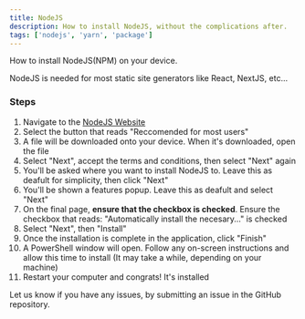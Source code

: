 ```yaml
---
title: NodeJS
description: How to install NodeJS, without the complications after.
tags: ['nodejs', 'yarn', 'package']
---
```

How to install NodeJS(NPM) on your device. 

NodeJS is needed for most static site generators like React, NextJS, etc...

### Steps

1. Navigate to the [NodeJS Website](https://nodejs.org/en/)
2. Select the button that reads "Reccomended for most users"
3. A file will be downloaded onto your device. When it's downloaded, open the file
4. Select "Next", accept the terms and conditions, then select "Next" again
5. You'll be asked where you want to install NodeJS to. Leave this as deafult for simplicity, then click "Next"
6. You'll be shown a features popup. Leave this as deafult and select "Next"
7. On the final page, **ensure that the checkbox is checked**. Ensure the checkbox that reads: "Automatically install the necesary..." is checked
8. Select "Next", then "Install"
9. Once the installation is complete in the application, click "Finish"
10. A PowerShell window will open. Follow any on-screen instructions and allow this time to install (It may take a while, depending on your machine)
11. Restart your computer and congrats! It's installed

Let us know if you have any issues, by submitting an issue in the GitHub repository.
